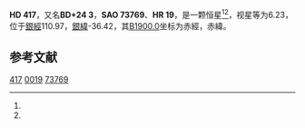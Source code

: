 {{Starbox begin
| name = HD 417
}}
{{Starbox observe
| epoch = [[J2000.0|J2000.0]]
| constell = {{星座名待查}}<ref name=SIMBAD>{{cite web
 | url=http://simbad.u-strasbg.fr/simbad/sim-id?Ident=HR+19
 | title =Pulsating variable Star
 | publisher=Centre de Données astronomiques de Strasbourg
 | work=SIMBAD
 | accessdate=2012-07-13}}</ref><ref name=DATA>{{cite web
 | url=http://vizier.u-strasbg.fr/viz-bin/VizieR-5?-out.add=.&-source=5050&-corr=PK=HR&-out.max=9999&HR=19
 | title=VizieR Detailed Page
 | accessdate=2012-07-13
 | archive-date=2016-03-04
 | archive-url=https://web.archive.org/web/20160304214723/http://vizier.u-strasbg.fr/viz-bin/VizieR-5?-out.add=.&-source=5050&-corr=PK=HR&-out.max=9999&HR=19
 | dead-url=no
 }}</ref>
| 星官 = 
| ra = {{RA|0|8|52.2}}<ref name=SIMBAD /><ref name=DATA />
| dec = {{DEC|+25|27|46}}<ref name=SIMBAD /><ref name=DATA />
| appmag_v = 6.23<ref name=SIMBAD /><ref name=DATA />
}}
{{Starbox character
| class = K0III<ref name=SIMBAD /><ref name=DATA />
| b-v = 0.97<ref name=SIMBAD /><ref name=DATA />
| u-b = 0.73<ref name=SIMBAD /><ref name=DATA />
| r-i = <ref name=SIMBAD /><ref name=DATA />
| variable = 
}}
{{Starbox astrometry
| radial_v = 0.73
| prop_mo_ra = 15
| parallax = 
| p_error = 
}}
{{Starbox catalog
| names =BD+24 3，[[SAO星表|SAO]] 73769，[[HD星表|HD]] 417，[[HR星表|HR]] 19}}
{{Starbox reference |Simbad=HR+19}}
{{Starbox end}}

'''HD 417'''，又名'''BD+24 3'''，'''SAO 73769'''、'''HR 19'''，是一颗恒星<ref name=SIMBAD /><ref name=DATA />，视星等为6.23，位于[[銀道座標系|銀經]]110.97，[[銀道座標系|銀緯]]-36.42，其[[B1900.0|B1900.0]]坐标为赤經{{RA|0|3|42.2}}，赤緯{{DEC|+24|-36.42|19}}。

== 参考文献 ==
{{reflist}}

{{star-stub}}

[[Category:HD和HDE天體|417]]
[[Category:HR天體|0019]]
[[Category:SAO天體|73769]]